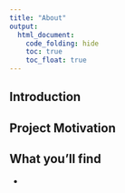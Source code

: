 ```yaml
---
title: "About"
output: 
  html_document:
    code_folding: hide
    toc: true
    toc_float: true
---
```



## Introduction {.tabset}


## Project Motivation {.tabset}



## What you'll find {.tabset}






-

